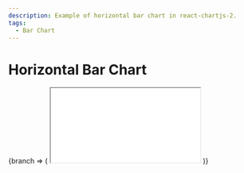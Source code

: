 ```yaml
---
description: Example of horizontal bar chart in react-chartjs-2.
tags:
  - Bar Chart
---
```



# Horizontal Bar Chart

<BranchProvider>
  {branch => (
    <iframe
      src={`https://codesandbox.io/embed/github/reactchartjs/react-chartjs-2/tree/${branch}/sandboxes/bar/horizontal?fontsize=14&hidenavigation=1&module=%2FApp.tsx&theme=light`}
      style={{
        width: '100%',
        height: '500px',
        border: 0,
        borderRadius: '4px',
        overflow: 'hidden',
      }}
      title='reactchartjs/react-chartjs-2: grouped'
      allow='accelerometer; ambient-light-sensor; camera; encrypted-media; geolocation; gyroscope; hid; microphone; midi; payment; usb; vr; xr-spatial-tracking'
      sandbox='allow-forms allow-modals allow-popups allow-presentation allow-same-origin allow-scripts'
    ></iframe>
  )}
</BranchProvider>
